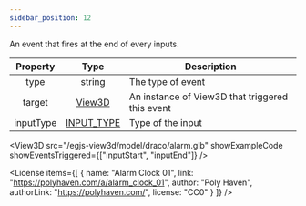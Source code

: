 ```yaml
---
sidebar_position: 12
---
```



An event that fires at the end of every inputs.

|Property|Type|Description|
|:---:|:---:|---|
|type|string|The type of event|
|target|[View3D](/docs/api/View3D)|An instance of View3D that triggered this event|
|inputType|[INPUT_TYPE](/docs/api/INPUT_TYPE)|Type of the input|

<View3D
  src="/egjs-view3d/model/draco/alarm.glb"
  showExampleCode
  showEventsTriggered={["inputStart", "inputEnd"]} />

<License items={[
  {
    name: "Alarm Clock 01",
    link: "https://polyhaven.com/a/alarm_clock_01",
    author: "Poly Haven",
    authorLink: "https://polyhaven.com/",
    license: "CC0"
  }
]} />
